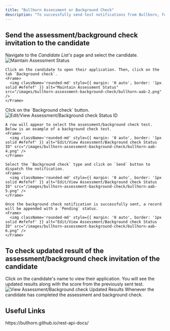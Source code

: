 ```yaml
---
title: "Bullhorn Assessment or Background Check"
description: "To successfully send test notifications from Bullhorn, follow these steps in your Bullhorn account, and complete the necessary actions."
---
```




## Send the assessment/background check invitation to the candidate

<Steps>
  <Step title="Select Candidate from the Candidate List">
    Navigate to the <i>Candidate List's</i> page and select the candidate.
    <Frame>
      <img className='rounded-md' style={{ margin: '0 auto', border: '1px solid #efefef' }} alt="Maintain Assessment Status" src="/images/bullhorn-assessment-background-check/bullhorn-aab-1.png" />
    </Frame>

    Click on the candidate to open their application. Then, click on the tab `Background check`.
    <Frame>
      <img className='rounded-md' style={{ margin: '0 auto', border: '1px solid #efefef' }} alt="Maintain Assessment Status" src="/images/bullhorn-assessment-background-check/bullhorn-aab-2.png" />
    </Frame>
  </Step>

  <Step title="To Select Background check & Send the Notification">
    Click on the `Background check` button.
    <Frame>
      <img className='rounded-md' style={{ margin: '0 auto', border: '1px solid #efefef' }} alt="Edit/View Assessment/Background check Status ID" src="/images/bullhorn-assessment-background-check/bullhorn-aab-3.png" />
    </Frame>

    A row will appear to select the assessment/background check test. Below is an example of a background check test.
    <Frame>
      <img className='rounded-md' style={{ margin: '0 auto', border: '1px solid #efefef' }} alt="Edit/View Assessment/Background check Status ID" src="/images/bullhorn-assessment-background-check/bullhorn-aab-4.png" />
    </Frame>

    Select the `Background check` type and click on `Send` button to dispatch the notification.
    <Frame>
      <img className='rounded-md' style={{ margin: '0 auto', border: '1px solid #efefef' }} alt="Edit/View Assessment/Background check Status ID" src="/images/bullhorn-assessment-background-check/bullhorn-aab-5.png" />
    </Frame>

    Once the background check notification is successfully sent, a record will be appended with a `Pending` status.
    <Frame>
      <img className='rounded-md' style={{ margin: '0 auto', border: '1px solid #efefef' }} alt="Edit/View Assessment/Background check Status ID" src="/images/bullhorn-assessment-background-check/bullhorn-aab-6.png" />
    </Frame>
  </Step>
</Steps>

## To check updated result of the assessment/background check invitation of the candidate

<Steps>
  <Step title="To see the updated results of assessment/background check">
    Click on the candidate's name to view their application. You will see the updated results along with the score from the previously sent test.
    <Frame>
      <img className='rounded-md' style={{ margin: '0 auto', border: '1px solid #efefef' }} alt="View Assessment/Background check Updated Results" src="/images/bullhorn-assessment-background-check/bullhorn-aab-7.png" />
    </Frame>
    Whenever the candidate has completed the assessment and background check.

  </Step>
</Steps>


<IntegrationFooter />

## Useful Links
<Card title="API Reference" icon="link" href="https://bullhorn.github.io/rest-api-docs/">
    https://bullhorn.github.io/rest-api-docs/
</Card>